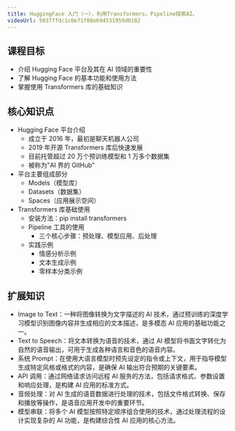 ```yaml
---
title: HuggingFace 入门（一），利用Transformers，Pipeline探索AI。
videoUrl: 50377fdc1c0e71f08e694531959d0102
---
```


## 课程目标
- 介绍 Hugging Face 平台及其在 AI 领域的重要性
- 了解 Hugging Face 的基本功能和使用方法
- 掌握使用 Transformers 库的基础知识

## 核心知识点
- Hugging Face 平台介绍
  - 成立于 2016 年，最初是聊天机器人公司
  - 2019 年开源 Transformers 库后快速发展
  - 目前托管超过 20 万个预训练模型和 1 万多个数据集
  - 被称为"AI 界的 GitHub"
- 平台主要组成部分
  - Models（模型库）
  - Datasets（数据集）
  - Spaces（应用展示空间）
- Transformers 库基础使用
  - 安装方法：pip install transformers
  - Pipeline 工具的使用
    - 三个核心步骤：预处理、模型应用、后处理
  - 实践示例
    - 情感分析示例
    - 文本生成示例
    - 零样本分类示例

## 扩展知识
- Image to Text：一种将图像转换为文字描述的 AI 技术，通过预训练的深度学习模型识别图像内容并生成相应的文本描述，是多模态 AI 应用的基础功能之一。
- Text to Speech：将文本转换为语音的技术，通过 AI 模型将书面文字转化为自然的语音输出，可用于生成各种语言和音色的语音内容。
- 系统 Prompt：在使用大语言模型时预先设定的指令或上下文，用于指导模型生成特定风格或格式的内容，是确保 AI 输出符合预期的关键要素。
- API 调用：通过网络请求访问远程 AI 服务的方法，包括请求格式、参数设置和响应处理，是构建 AI 应用的标准方式。
- 音频处理：对 AI 生成的语音数据进行处理的技术，包括文件格式转换、保存和播放等操作，是语音应用开发中的重要环节。
- 模型串联：将多个 AI 模型按照特定顺序组合使用的技术，通过处理流程的设计实现复杂的 AI 功能，是构建综合性 AI 应用的核心方法。

